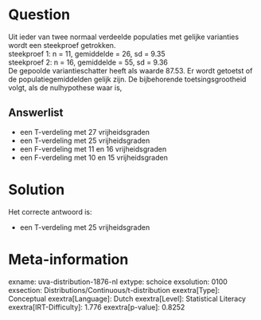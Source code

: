 Question
========

Uit ieder van twee normaal verdeelde populaties met gelijke varianties
wordt een steekproef getrokken.\
steekproef 1: n = 11, gemiddelde = 26, sd = 9.35\
steekproef 2: n = 16, gemiddelde = 55, sd = 9.36\
De gepoolde variantieschatter heeft als waarde 87.53. Er wordt getoetst
of de populatiegemiddelden gelijk zijn. De bijbehorende
toetsingsgrootheid volgt, als de nulhypothese waar is,

Answerlist
----------

* een T-verdeling met 27 vrijheidsgraden
* een T-verdeling met 25 vrijheidsgraden
* een F-verdeling met 11 en 16 vrijheidsgraden
* een F-verdeling met 10 en 15 vrijheidsgraden

Solution
========

Het correcte antwoord is: 

* een T-verdeling met 25 vrijheidsgraden

Meta-information
================
exname: uva-distribution-1876-nl
extype: schoice
exsolution: 0100
exsection: Distributions/Continuous/t-distribution
exextra[Type]: Conceptual
exextra[Language]: Dutch
exextra[Level]: Statistical Literacy
exextra[IRT-Difficulty]: 1.776
exextra[p-value]: 0.8252
